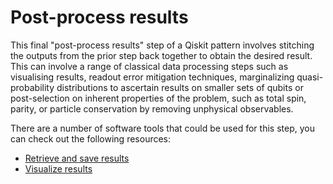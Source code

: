 # Post-process results

This final "post-process results" step of a Qiskit pattern involves stitching the outputs from the prior step back together to obtain the desired result. This can involve a range of classical data processing steps such as visualising results, readout error mitigation techniques, marginalizing quasi-probability distributions to ascertain results on smaller sets of qubits or post-selection on inherent properties of the problem, such as total spin, parity, or particle conservation by removing unphysical observables.

There are a number of software tools that could be used for this step, you can check out the following resources:

* [Retrieve and save results](./save-jobs)
* [Visualize results](./visualize-results)
